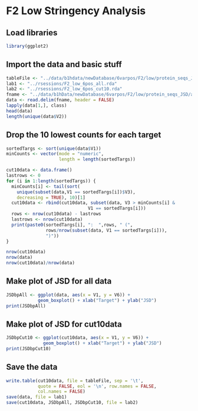 F2 Low Stringency Analysis
========================================================

## Load libraries

```r
library(ggplot2)
```

## Import the data and basic stuff
```r
tableFile <- "../data/b1hdata/newDatabase/6varpos/F2/low/protein_seqs_JSD/all_cut10.txt"
lab1 <- "../rsessions/F2_low_6pos_all.rda"
lab2 <- "../rsessions/F2_low_6pos_cut10.rda"
fname <- "../data/b1hData/newDatabase/6varpos/F2/low/protein_seqs_JSD/all.txt"
data <- read.delim(fname, header = FALSE)
lapply(data[1,], class)
head(data)
length(unique(data$V2))
```

## Drop the 10 lowest counts for each target
```r
sortedTargs <- sort(unique(data$V1))
minCounts <- vector(mode = "numeric",
                    length = length(sortedTargs))

cut10data <- data.frame()
lastrows <- 0
for (i in 1:length(sortedTargs)) {
  minCounts[i] <- tail(sort(
    unique(subset(data,V1 == sortedTargs[i])$V3),
    decreasing = TRUE), 10)[1]
  cut10data <- rbind(cut10data, subset(data, V3 > minCounts[i] & 
                               V1 == sortedTargs[i]))
  rows <- nrow(cut10data) - lastrows
  lastrows <- nrow(cut10data)
  print(paste0(sortedTargs[i], ":  ",rows, " (", 
               rows/nrow(subset(data, V1 == sortedTargs[i])), 
               ")"))
}

nrow(cut10data)
nrow(data)
nrow(cut10data)/nrow(data)
```

## Make plot of JSD for all data
```r
JSDbpAll <- ggplot(data, aes(x = V1, y = V6)) + 
            geom_boxplot() + xlab("Target") + ylab("JSD")
print(JSDbpAll)
```

## Make plot of JSD for cut10data
```r
JSDbpCut10 <- ggplot(cut10data, aes(x = V1, y = V6)) + 
              geom_boxplot() + xlab("Target") + ylab("JSD")
print(JSDbpCut10)
```

## Save the data
```r
write.table(cut10data, file = tableFile, sep = '\t', 
            quote = FALSE, eol = '\n', row.names = FALSE, 
            col.names = FALSE)
save(data, file = lab1)
save(cut10data, JSDbpAll, JSDbpCut10, file = lab2)
```